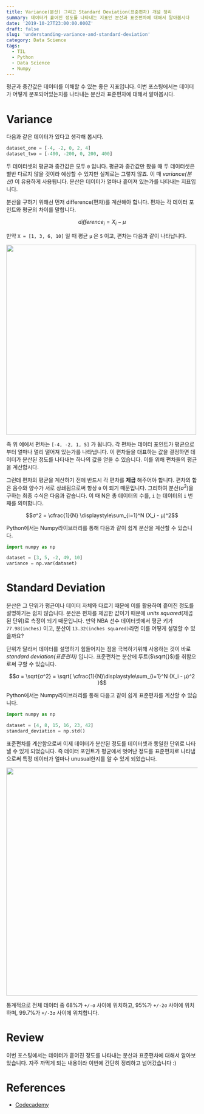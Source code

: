 ```yaml
---
title: Variance(분산) 그리고 Standard Deviation(표준편차) 개념 정리
summary: 데이터가 흩어진 정도를 나타내는 지표인 분산과 표준편차에 대해서 알아봅시다
date: '2019-10-27T23:00:00.000Z'
draft: false
slug: 'understanding-variance-and-standard-deviation'
category: Data Science
tags:
  - TIL
  - Python
  - Data Science
  - Numpy
---
```


평균과 중간값은 데이터를 이해할 수 있는 좋은 지표입니다. 이번 포스팅에서는 데이터가 어떻게 분포되어있는지를 나타내는 분산과 표준편차에 대해서 알아봅시다.

# Variance

다음과 같은 데이터가 있다고 생각해 봅시다.

```python
dataset_one = [-4, -2, 0, 2, 4]
dataset_two = [-400, -200, 0, 200, 400]
```

두 데이터셋의 평균과 중간값은 모두 `0` 입니다. 평균과 중간값만 봤을 때 두 데이터셋은 별반 다르지 않을 것이라 예상할 수 있지만 실제로는 그렇지 않죠. 이 때 _variance(분산)_ 이 유용하게 사용됩니다. 분산은 데이터가 얼마나 흩어져 있는가를 나타내는 지표입니다.

분산을 구하기 위해선 먼저 difference(편차)를 계산해야 합니다. 편차는 각 데이터 포인트와 평균의 차이를 말합니다.

$$difference_i = X_i - µ $$

만약 `X = [1, 3, 6, 10]` 일 때 평균 `µ` 은 `5` 이고, 편차는 다음과 같이 나타납니다.

<img
  width="500"
  src="https://s3.amazonaws.com/codecademy-content/courses/statistics/variance/difference.svg"
/>

즉 위 예에서 편차는 `[-4, -2, 1, 5]` 가 됩니다. 각 편차는 데이터 포인트가 평균으로부터 얼마나 멀리 떨어져 있는가를 나타냅니다. 이 편차들을 대표하는 값을 결정하면 데이터가 분산된 정도를 나타내는 하나의 값을 얻을 수 있습니다. 이를 위해 편차들의 평균을 계산합시다.

그런데 편차의 평균을 계산하기 전에 반드시 각 편차를 **제곱** 해주어야 합니다. 편차의 합은 음수와 양수가 서로 상쇄됨으로써 항상 `0` 이 되기 때문입니다. 그리하여 분산($σ^2$)을 구하는 최종 수식은 다음과 같습니다. 이 때 N은 총 데이터의 수를, `i` 는 데이터의 `i` 번째를 의미합니다.

$$σ^2 = \cfrac{1}{N} \displaystyle\sum_{i=1}^N (X_i - µ)^2$$

Python에서는 Numpy라이브러리를 통해 다음과 같이 쉽게 분산을 계산할 수 있습니다.

```python
import numpy as np

dataset = [3, 5, -2, 49, 10]
variance = np.var(dataset)
```

# Standard Deviation

분산은 그 단위가 평균이나 데이터 자체와 다르기 때문에 이를 활용하여 흩어진 정도를 설명하기는 쉽지 않습니다. 분산은 편차를 제곱한 값이기 때문에 _units squared_(제곱된 단위)로 측정이 되기 때문입니다. 만약 NBA 선수 데이터셋에서 평균 키가 `77.98(inches)` 이고, 분산이 `13.32(inches squared)`라면 이를 어떻게 설명할 수 있을까요?

단위가 달라서 데이터를 설명하기 힘들어지는 점을 극복하기위해 사용하는 것이 바로 _standard deviation(표준편차)_ 입니다. 표준편차는 분산에 루트($\sqrt{}$)를 취함으로써 구할 수 있습니다.

$$σ = \sqrt{σ^2} = \sqrt{ \cfrac{1}{N}\displaystyle\sum_{i=1}^N (X_i - µ)^2 }$$

Python에서는 Numpy라이브러리를 통해 다음고 같이 쉽게 표준편차를 계산할 수 있습니다.

```python
import numpy as np

dataset = [4, 8, 15, 16, 23, 42]
standard_deviation = np.std()
```

표준편차를 계산함으로써 이제 데이터가 분산된 정도를 데이터셋과 동일한 단위로 나타낼 수 있게 되었습니다. 즉 데이터 포인트가 평균에서 벗어난 정도를 표준편차로 나타냄으로써 특정 데이터가 얼마나 unusual한지를 알 수 있게 되었습니다.

<img
  width="600"
  src="https://s3.amazonaws.com/codecademy-content/courses/statistics/variance/normal_curve.svg"
/>

통계적으로 전체 데이터 중 68%가 `+/-σ` 사이에 위치하고, 95%가 `+/-2σ` 사이에 위치하며, 99.7%가 `+/-3σ` 사이에 위치합니다.

# Review

이번 포스팅에서는 데이터가 흩어진 정도를 나타내는 분산과 표준편차에 대해서 알아보았습니다. 자주 까먹게 되는 내용이라 이번에 간단히 정리하고 넘어갔습니다 :)

# References

- [Codecademy](http://www.codecademy.com)
